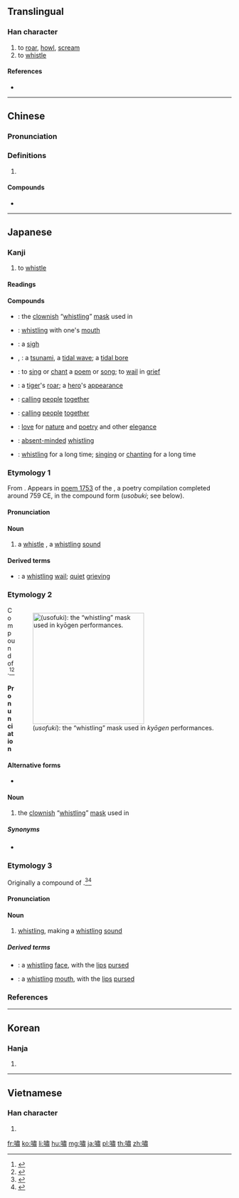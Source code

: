 {{also|啸|嘨}}
==Translingual==

===Han character===
{{Han char|rn=30|rad=口|as=12|sn=15|four=65027|canj=RLX|ids=⿰口肅}}

# to [[roar]], [[howl]], [[scream]]
# to [[whistle]]

====References====
* {{Han ref|kx=0206.320|dkj=04246|dj=0429.310|hdz=10694.110|uh=562F|ud=22063|bh=BC53|bd=48211}}

----

==Chinese==
{{zh-forms|s=啸}}

===Pronunciation===
{{zh-pron
|m=xiào
|c=cik1,siu3
|h=pfs=
|md=
|mn=siàu
|w=
|mc=y
|oc=y
|cat=v
}}

===Definitions===
{{zh-hanzi}}

# {{rfdef|lang=zh}}

====Compounds====
* {{zh-l|海啸}}

----

==Japanese==

===Kanji===
{{ja-kanji|grade=|rs=口12}}

# to [[whistle]]

====Readings====
{{ja-readings|
|goon=[[しょう]] (shō), {{qualifier|historical}} [[せう]] (seu)
|kanon=[[しょう]] (shō), {{qualifier|historical}} [[せう]] (seu)
|kun=[[うそ]] (uso), [[うそふき]] (usofuki), [[うそぶ]] ([[嘯ぶ]], usobu) {{qualifier|classical}}, [[うそぶく]] ([[嘯く]], usobuku), [[うそぶき]] (usobuki), [[うそぶき]] ([[嘯き]], usobuki), [[うそむ]] ([[嘯む]], usomu) {{qualifier|classical}}, [[うそむく]] ([[嘯く]], usomuku) {{qualifier|classical}}, [[ふく]] ([[嘯く]], fuku) {{qualifier|rare}}
}}

====Compounds====
{{der-top|Compounds}}
* {{ja-r|嘯吹|うそふき}}: the [[clownish]] “[[whistling]]” [[mask]] used in {{m|ja|狂言|tr=kyōgen|lit=crazy talk||a farce performed between [[noh]] plays}}
* {{ja-r|嘯笛|うそぶえ}}: [[whistling]] with one's [[mouth]]
* {{ja-r|息嘯|おきそ}}: a [[sigh]]
* {{ja-r|海嘯|かいしょう}}, {{ja-r|海嘯|つなみ}}: a [[tsunami]], a [[tidal wave]]; a [[tidal bore]]
* {{ja-r|吟嘯|ぎんしょう}}: to [[sing]] or [[chant]] a [[poem]] or [[song]]; to [[wail]] in [[grief]]
* {{ja-r|虎嘯|こしょう}}: a [[tiger]]'s [[roar]]; {{qualifier|metaphor}} a [[hero]]'s [[appearance]]
* {{ja-r|嘯聚|しょうしゅ}}: [[calling]] [[people]] [[together]] {{qualifier|especially by whistling}}
* {{ja-r|嘯集|しょうしゅう}}: [[calling]] [[people]] [[together]] {{qualifier|especially by whistling}}
* {{ja-r|嘯風弄月|しょうふう ろうげつ}}: [[love]] for [[nature]] and [[poetry]] and other [[elegance]]
* {{ja-r|空嘯|そらうそ}}: [[absent-minded]] [[whistling]]
* {{ja-r|長嘯|ちょうしょう}}: [[whistling]] for a long time; [[singing]] or [[chanting]] for a long time
{{der-bottom}}

===Etymology 1===
{{ja-pron|yomi=k|うそ}}
From {{etyl|ojp|ja|sort=うそ}}.  Appears in [http://jti.lib.virginia.edu/japanese/manyoshu/Man9Yos.html#1753 poem 1753] of the ''{{w|Man'yōshū}}'', a poetry compilation completed around 759 CE, in the compound form {{lang|ja|嘯鳴}} (''usobuki''; see below).

====Pronunciation====
{{ja-pron|yomi=k|うそ}}

====Noun====
{{ja-noun|うそ}}

# {{lb|ja|sort=うそ|archaic|possibly|_|obsolete}} a [[whistle]] {{qualifier|sound}}, a [[whistling]] [[sound]]

====Derived terms====
{{der-top}}
* {{ja-r|嘯歎|うそなげき}}: a [[whistling]] [[wail]]; [[quiet]] [[grieving]]
{{der-bottom}}

===Etymology 2===
<div style="float:right;">
[[File:Hyottoko-karlcow-wikipedia.jpg|thumb|250px|{{PAGENAME}} (''usofuki''): the “whistling” mask used in ''kyōgen'' performances.]]
</div>
{{ja-kanjitab|yomi=k|うそふ|o1=き}}
Compound of {{compound|lang=ja|sort=うそふき|嘯|tr1=uso|t1=whistle, whistling|吹き|tr2=fuki|t2=blowing|pos2=the {{m|ja|連用形|tr=ren'yōkei||continuative or stem form}} of verb {{m|ja|吹く}} ''fuku'', “to blow”}}.<ref name="KDJ">{{R:Kokugo Dai Jiten}}</ref><ref name="DJR">{{R:Daijirin}}</ref>

====Pronunciation====
{{ja-pron|yomi=k|うそふき|acc=2|acc_ref=DJR}}

====Alternative forms====
* {{m|ja|嘯吹}}

====Noun====
{{ja-noun|うそふき}}

# the [[clownish]] “[[whistling]]” [[mask]] used in {{m|ja|狂言|tr=kyōgen|lit=crazy talk||a farce performed between [[noh]] plays}}

=====Synonyms=====
* {{ja-r|ひょっとこ}}

===Etymology 3===
{{ja-kanjitab|yomi=k|うそぶ|o1=き}}
Originally a compound of {{compound|lang=ja|sort=うそふき|嘯|tr1=uso|t1=whistle, whistling|吹き|tr2=fuki|t2=blowing|pos2=the {{m|ja|連用形|tr=ren'yōkei||continuative or stem form}} of verb {{m|ja|吹く}} ''fuku'', “to blow”}}.<ref name="KDJ">{{R:Kokugo Dai Jiten}}</ref><ref name="DJR">{{R:Daijirin}}</ref>  {{rendaku2|sort=うそぶき|fuki|buki}}

====Pronunciation====
{{ja-pron|yomi=k|うそぶき}}

====Noun====
{{ja-noun|うそぶき}}

# [[whistling]], making a [[whistling]] [[sound]]

=====Derived terms=====
{{der-top}}
* {{ja-r|嘯顔|うそぶきがお}}: a [[whistling]] [[face]], with the [[lip]]s [[pursed]]
* {{ja-r|嘯口|うそぶきぐち}}: a [[whistling]] [[mouth]], with the [[lip]]s [[pursed]]
{{der-bottom}}

===References===
<references/>

----

==Korean==

===Hanja===
{{ko-hanja|hangeul=소|rv=so|mr=so}}

# {{defn|lang=ko|sort=口12}}

----

==Vietnamese==

===Han character===
{{vi-hantu|[[khiếu]]|rs=口12}}

# {{defn|lang=vi|sort=口12}}

[[fr:嘯]]
[[ko:嘯]]
[[li:嘯]]
[[hu:嘯]]
[[mg:嘯]]
[[ja:嘯]]
[[pl:嘯]]
[[th:嘯]]
[[zh:嘯]]